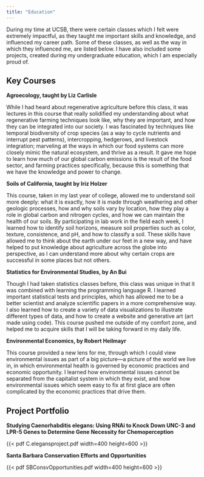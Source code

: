 ```yaml
---
title: "Education"
---
```


During my time at UCSB, there were certain classes which I felt were extremely impactful, as they taught me important skills and knowledge, and influenced my career path. Some of these classes, as well as the way in which they influenced me, are listed below. I have also included some projects, created during my undergraduate education, which I am especially proud of.

## Key Courses

**Agroecology, taught by Liz Carlisle**

While I had heard about regenerative agriculture before this class, it was lectures in this course that really solidified my understanding about what regenerative farming techniques look like, why they are important, and how they can be integrated into our society. I was fascinated by techniques like temporal biodiversity of crop species (as a way to cycle nutrients and interrupt pest patterns), intercropping, hedgerows, and livestock integration; marveling at the ways in which our food systems can more closely mimic the natural ecosystem, and thrive as a result. It gave me hope to learn how much of our global carbon emissions is the result of the food sector, and farming practices specifically, because this is something that we have the knowledge and power to change.

**Soils of California, taught by Iriz Holzer**

This course, taken in my last year of college, allowed me to understand soil more deeply: what it is exactly, how it is made through weathering and other geologic processes, how and why soils vary by location, how they play a role in global carbon and nitrogen cycles, and how we can maintain the health of our soils. By participating in lab work in the field each week, I learned how to identify soil horizons, measure soil properties such as color, texture, consistence, and pH, and how to classify a soil. These skills have allowed me to think about the earth under our feet in a new way, and have helped to put knowledge about agriculture across the globe into perspective, as I can understand more about why certain crops are successful in some places but not others.

**Statistics for Environmental Studies, by An Bui**

Though I had taken statistics classes before, this class was unique in that it was combined with learning the programming language R. I learned important statistical tests and principles, which has allowed me to be a better scientist and analyze scientific papers in a more comprehensive way. I also learned how to create a variety of data visualizations to illustrate different types of data, and how to create a website and generative art (art made using code). This course pushed me outside of my comfort zone, and helped me to acquire skills that I will be taking forward in my daily life.

**Environmental Economics, by Robert Heilmayr**

This course provided a new lens for me, through which I could view environmental issues as part of a big picture—a picture of the world we live in, in which environmental health is governed by economic practices and economic opportunity. I learned how environmental issues cannot be separated from the capitalist system in which they exist, and how environmental issues which seem easy to fix at first glace are often complicated by the economic practices that drive them.

## Project Portfolio

**Studying Caenorhabditis elegans: Using RNAi to Knock Down UNC-3 and LPR-5 Genes to Determine Gene Necessity for Chemoperception**

{{< pdf C.elegansproject.pdf width=400 height=600 >}}

**Santa Barbara Conservation Efforts and Opportunities**

{{< pdf SBConsvOpportunities.pdf width=400 height=600 >}}

\
